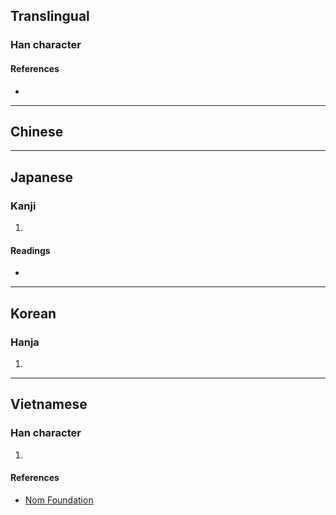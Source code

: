 {{character info/new}}
{{also|乃|迺}}
==Translingual==

===Han character===
{{Han char|rn=54|rad=廴|as=06|sn=9|four=11400|canj=NKMCW|ids=⿺廴西}}

====References====
* {{Han ref|kx=0353.051|dkj=09576|dj=0668.020|hdz=10404.080|uh=5EFC|ud=24316}}

----

==Chinese==
{{zh-see|乃|v}}

----

==Japanese==

===Kanji===
{{ja-kanji|grade=|rs=廴06}}

# {{defn|lang=ja|sort=廴06}}

====Readings====
* {{ja-readings|on=[[だい]] (dai), [[ない]] (nai)|kun=[[すなわち]] (sunawachi), [[の]] (no)}}

----

==Korean==

===Hanja===
{{ko-hanja|hangeul=내|rv=nae|mr=nae}}

# {{defn|lang=ko|sort=廴06}}

----

==Vietnamese==

===Han character===
{{vi-readings|rs=廴06|hanviet=nãi}}

# {{defn|lang=vi|sort=廴06}}

====References====
* [http://nomfoundation.org/common/nom_details.php?codepoint=5efc Nom Foundation]